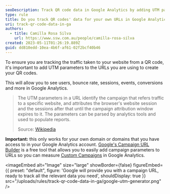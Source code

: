 ```yaml
---
seoDescription: Track QR code data in Google Analytics by adding UTM parameters to URLs and use the Campaign URL Builder tool to measure custom campaigns and gain insights into user behavior.
type: rule
title: Do you track QR codes' data for your own URLs in Google Analytics?
uri: track-qr-code-data-in-ga
authors:
  - title: Camilla Rosa Silva
    url: https://www.ssw.com.au/people/camilla-rosa-silva
created: 2023-05-11T01:26:19.889Z
guid: dd810edd-10ea-4b6f-af61-02f2bcf40b46
---
```


To ensure you are tracking the traffic taken to your website from a QR code, it's important to add UTM parameters to the URLs you are using to create your QR codes.

This will allow you to see users, bounce rate, sessions, events, conversions and more in Google Analytics.

> The UTM parameters in a URL identify the campaign that refers traffic to a specific website, and attributes the browser's website session and the sessions after that until the campaign attribution window expires to it. The parameters can be parsed by analytics tools and used to populate reports.
>
> Source: [Wikipedia](https://en.wikipedia.org/wiki/UTM_parameters#:~:text=The%20UTM%20parameters%20in%20a,and%20used%20to%20populate%20reports.)

**Important:** this only works for your own domain or domains that you have access to in your Google Analytics account.
[Google's Campaign URL Builder](https://ga-dev-tools.google/campaign-url-builder/) is a free tool that allows you to easily add campaign parameters to URLs so you can measure [Custom Campaigns](https://support.google.com/analytics/answer/1033863) in Google Analytics.


<imageEmbed
  alt="Image"
  size="large"
  showBorder={false}
  figureEmbed={{
    preset: "default",
    figure: 'Google will provide you with a campaign URL, ready to track all the relevant data you need',
    shouldDisplay: true
  }}
  src="/uploads/rules/track-qr-code-data-in-ga/google-utm-generator.png"
/>